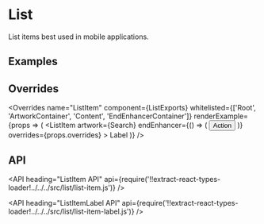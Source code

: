 <!--
Copyright (c) 2018-2019 Uber Technologies, Inc.

This source code is licensed under the MIT license found in the
LICENSE file in the root directory of this source tree.
-->





# List

List items best used in mobile applications.

## Examples

<Example title="Basic usage" path="list/basic.js">
  <Basic />
</Example>

<Example title="Artwork sizes" path="list/artwork-sizes.js">
  <ArtworkSizes />
</Example>

<Example title="End enhancers" path="list/enhancers.js">
  <Enhancers />
</Example>

<Example title="Sublist" path="list/sublist.js">
  <Sublist />
</Example>

<Example title="Usage with Menu" path="list/menu-adapter.js">
  <MenuAdapter />
</Example>

## Overrides

<Overrides
  name="ListItem"
  component={ListExports}
  whitelisted={['Root', 'ArtworkContainer', 'Content', 'EndEnhancerContainer']}
  renderExample={props => (
    <ListItem
      artwork={Search}
      endEnhancer={() => (
        <Button size="compact" kind="secondary" shape="pill">
          Action
        </Button>
      )}
      overrides={props.overrides}
    >
      <ListItemLabel>Label</ListItemLabel>
    </ListItem>
  )}
/>

## API

<API
  heading="ListItem API"
  api={require('!!extract-react-types-loader!../../../src/list/list-item.js')}
/>

<API
  heading="ListItemLabel API"
  api={require('!!extract-react-types-loader!../../../src/list/list-item-label.js')}
/>

<Exports component={ListExports} title="List exports" path="baseui/list" />
